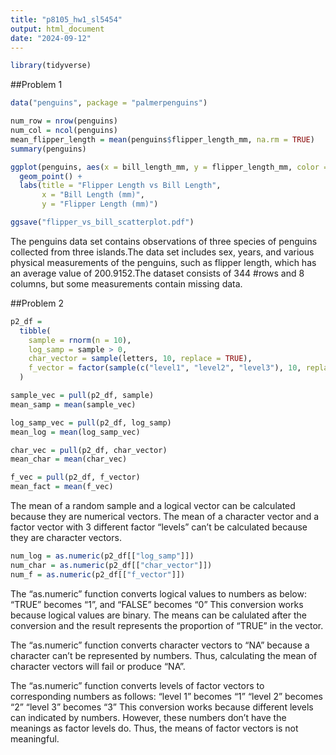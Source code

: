 ```yaml
---
title: "p8105_hw1_sl5454"
output: html_document
date: "2024-09-12"
---
```


```r
library(tidyverse)
```

##Problem 1

```r
data("penguins", package = "palmerpenguins")

num_row = nrow(penguins)
num_col = ncol(penguins)
mean_flipper_length = mean(penguins$flipper_length_mm, na.rm = TRUE)
summary(penguins)

ggplot(penguins, aes(x = bill_length_mm, y = flipper_length_mm, color = species)) +
  geom_point() +
  labs(title = "Flipper Length vs Bill Length",
       x = "Bill Length (mm)",
       y = "Flipper Length (mm)")

ggsave("flipper_vs_bill_scatterplot.pdf")
```
The penguins data set contains observations of three species of penguins collected from three islands.The data set includes sex, years, and various physical measurements of the 
penguins, such as flipper length, which has an average value of 200.9152.The dataset consists of 344 #rows and 8 columns, but some measurements contain missing data.

##Problem 2

```r
p2_df =
  tibble(
    sample = rnorm(n = 10),
    log_samp = sample > 0,
    char_vector = sample(letters, 10, replace = TRUE),
    f_vector = factor(sample(c("level1", "level2", "level3"), 10, replace = TRUE))
  )

sample_vec = pull(p2_df, sample)
mean_samp = mean(sample_vec)

log_samp_vec = pull(p2_df, log_samp)
mean_log = mean(log_samp_vec)

char_vec = pull(p2_df, char_vector)
mean_char = mean(char_vec)

f_vec = pull(p2_df, f_vector)
mean_fact = mean(f_vec)
```

The mean of a random sample and a logical vector can be calculated because they are numerical vectors.
The mean of a character vector and a factor vector with 3 different factor “levels” can't be calculated because they are character vectors.

```r
num_log = as.numeric(p2_df[["log_samp"]])
num_char = as.numeric(p2_df[["char_vector"]])
num_f = as.numeric(p2_df[["f_vector"]])
```

The "as.numeric" function converts logical values to numbers as below:
"TRUE" becomes "1", and "FALSE" becomes "0"
This conversion works because logical values are binary. The means can be calulated after the conversion and the result represents the proportion of "TRUE" in the vector.

The "as.numeric" function converts character vectors to "NA" because a character can't be represented by numbers. Thus, calculating the mean of character vectors will fail or produce "NA".

The "as.numeric" function converts levels of factor vectors to corresponding numbers as follows:
"level 1" becomes "1"
"level 2" becomes "2"
"level 3" becomes "3"
This conversion works because different levels can indicated by numbers. However, these numbers don't have the meanings as factor levels do. Thus, the means of factor vectors is not meaningful.

